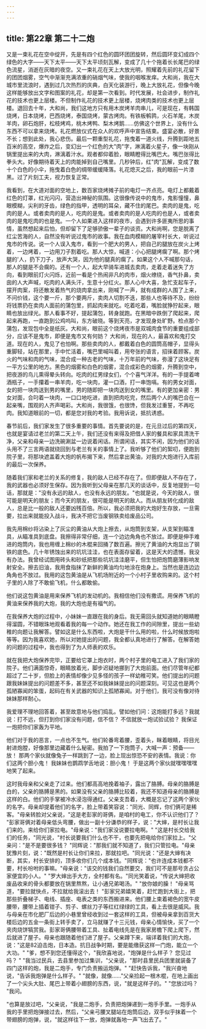 ```yaml
---
---
---
```

title: 第22章 第二十二炮
---




又是一束礼花在空中绽开，先是有四个红色的圆环团团旋转，然后圆环变幻成四个绿色的大字——天下太平——天下太平顷刻瓦解，变成了几十个拖着长长尾巴的绿色流星，消逝在灰暗的夜空。又一束礼花在天上大放光明，照耀着先前的礼花留下的团团烟雾，空气中渐渐充满浓重的硝烟气味，使我的咽喉发痒。大和尚，我在大城市里流浪时，遇到过几次热烈的庆典，白天化装游行，晚上大放礼花，但像今晚这样能够放出文字和图案的礼花，却是第一次看到。时代发展，社会进步，制作礼花的技术也更上层楼。不但制作礼花的技术更上层楼，烧烤肉类的技术也更上层楼。退回去十年，大和尚，我们这地方只有用木炭烤羊肉串儿，可是现在，有韩国烧烤，日本烧烤，巴西烧烤，泰国烧烤，蒙古烤肉。有铁板鹌鹑，火石羊尾，木炭羊肉，卵石炮肝，松枝烤鸡，桃木烤鸭、梨木烤鹅……仿佛这个世界上，没有什么东西不可以拿来烧烤。礼花燃放仪式在众人的欢呼声中宣告结束。盛宴必散，好景不长；想到此处，我心悲伤。最后一颗重型礼花，拖曳着一道火线，升腾到距地五百米的高空，爆炸之后，变幻出一个红色的大"肉"字，淋漓着火星子，像一块刚从锅里提出来的大肉，淋漓着汁水。观者都仰着脸，眼睛瞪得比嘴巴大。嘴巴张得比拳头大。好像期待着天上的肉能掉到自己嘴里。几秒钟后，红"肉"瓦解，变成了数十个白色的小伞，拖曳着白色的绸带缓缓降落。礼花熄灭之后，我的眼前一片漆黑。过了片刻工夫，视力恢复正常。

我看到，在大道对面的空地上，数百家烧烤摊子前的电灯一齐点亮。电灯上都戴着红色的灯罩，红光闪闪，营造出神秘的氛围。这很像传说中的鬼市，鬼影憧憧，鼻眼模糊，尖利的牙齿，绿色的指甲，透明的耳朵，藏不住的尾巴。卖肉的是鬼，吃肉的是人。或者卖肉的是人，吃肉的是鬼。或者卖肉的是人吃肉的也是人，或者卖肉的是鬼吃肉的也是鬼。一个人如果进入这样的夜市，会遇到许多匪夷所思的事情，虽然想起来后怕，但却留下了足够骄傲一辈子的谈资。大和尚啊，您是脱离了红尘苦海的人，自然没有听说过鬼市的故事。我在血肉模糊的屠宰村长大，听说过鬼市的传说。说一个人误入鬼市，看到一个肥大的男人，把自己的腿放在炭火上烤着，一边烤着，一边用刀子割着吃。那人大惊，喊道：小心把腿烤瘸了啊。那个烤腿的'人，扔下刀子，放声大哭，因为他的腿真的瘸了。如果这个人不喊那句话，那人的腿是不会瘸的。还有一个人，起大早骑车进城去卖肉，走着走着迷失了方向，看到眼前灯火闪烁，近前一看是个热闹非凡的肉市，烟火缭绕，香气扑鼻，卖囱的人大声喊，吃肉的人满头汗，生意十分红火。那人心中大喜，急忙支起车子，摆开肉案，将还散发着热气的烧肉拿出来，刚喊了一声，就有成群的人围了上来，不问价钱，这个要一斤，那个要两斤，卖肉人切割不迭，那些人也等待不及，纷纷将钱票扔在卖肉人面前的蒲包里，抓起肉来就吃。吃着吃着，嘴脸就狰狞起来，眼睛也放出绿光。那人看事不好，提起蒲包，转身就跑。在黑暗中跌倒了爬起来，爬起来再跑，一直跑到公鸡呜叫，东方破晓。等到天亮，才发现身处旷野。检点那个蒲包，发现包中全是纸灰。大和尚，眼前这个烧烤夜市是双城肉食节的重要组成部分，应该不是鬼市，即便是鬼市又有何妨？ 大和尚，现在的人，最喜欢和鬼打交道。现在的人，鬼见了也怕啊。那些卖肉的人，都戴着白色的圆筒高帽子，显得头重脚轻，站在那里，手中忙活着，嘴巴里喊叫着，用夸张的语言，招徕着顾客。炭火的气味和肉的气味，混合成一种古老的气味，十万年前的气味，弥漫了这块足有一平方公里的地方。黑色的烟雾和白色的烟雾，混合成彩色的烟雾，升腾到空中，把夜游的鸟儿熏得晕头转向。吃肉的红男绿女们，个个喜气洋洋。有的一手提着啤酒瓶子，一手攥着一串羊肉，吃一块肉，灌一口酒，打一串饱嗝。有的男女对面，女的把一块肉送到男的嘴里，男的随即把一块肉送到女的嘴里。有的更加亲密：男女对面，合叼着一块肉，一口口地吃进，直到把肉吃完，然后两个人的嘴巴合在一起亲嘴，围观的人齐声喝彩。大和尚，我很饿，也很馋，但我发过重誓，不再吃肉。我知道眼前的一切，都是您对我的考验。我用诉说，抵抗诱惑。

春节前后，我们家发生了很多重要的事情。首先要说的是，在元旦过后的第四天，也就是宴请过老兰的第二天上午，我们还没有来得及把借人家的餐具和家具清洗干净，父亲和母亲一边洗碗涮盆一边说着闲话。所谓闲话，其实不闲，因为他们的话头用不了三言两语就绕回到与老兰有关的事情上了。我听够了他们的絮叨，便跑到院子里，将那块遮盖着大炮的帆布揭下来，然后拿出黄油，对我的大炮进行入库前的最后一次保养。

随着我们家和老兰的关系的修复，我的敌人已经不存在了。但即便敌人不存在了，我的武器也必须好生保存。因为我听到父母亲在那几天的谈话中，反复地提到一句话，那就是："没有永远的敌人，也没有永远的朋友。"也就是说，今天的敌人，很可能是明天的朋友；而今天的朋友，很可能是明天的敌人。而从朋友转化成的敌人，总是比一般的敌人还要凶残百倍。所以，我必须把我的大炮好生存放，一旦需要，拉出来就能投入战斗，我决不把它当废钢铁卖给废品公司。

我先用棉纱将沾染上了灰尘的黄油从大炮上擦去，从炮筒到支架，从支架到瞄准具，从瞄准具到底盘。我擦得非常仔细，连一个边边角角也不放过。即便是伸手难进的炮筒内，我也用缠上棉纱的木棍来回捅了数百遍。擦光了黄油的大炮显出了钢铁的底色。几十年锈蚀出来的坑坑洼洼，也在表面存留着，这是天大的遗憾，我没有办法。我曾经试图用砖头和砂纸把那些坑坑洼洼磨平，但生怕把炮筒磨薄影响发射安全。擦去旧油，我用食指抹了新鲜的黄油均匀地涂在炮身上。当然也是连边边角角也不放过。我用的这包黄油是从飞机场附近的一个小村子里收购来的。这个村子里的人除了不敢偷飞机，什么都敢偷。

他们说这包黄油是用来保养飞机的发动机的。我相信他们没有撒谎。用保养飞机的黄油来保养我的大炮，我的大炮也是有福气的。

在我保养大炮的过程中，小妹妹一直跟在我的身后。我无需回头就知道她的眼睛瞪得溜圆，不错眼珠地观看着我的每一个动作。她还在我工作的间隙里，提出一些幼稚的向题让我解答。譬如这是什么东西啦，大炮是干什么用的啦，什么时候放炮啦等等。因为我喜欢她，所以对她提出的问题，我全都认真地进行了解答。在解答她的问题的过程中，我也得到了为人师表的欢乐。

就在我把大炮保养完毕，正要给它罩上炮衣时，两个村子里的电工进入了我们家的院子。他们满面惊奇，眼睛放着光，脚步迟疑地挪到了大炮前面。他们尽管年纪都超过了二十岁，但脸上的表情却像少见多怪的孩子一样幼稚可笑。他们提出的问题跟我妹妹提出的问题差不多，甚至还不如我妹妹提出的问题深刻。可见这也是两个孤陋寡闻的笨蛋，起码在有关武器的知识上孤陋寡闻。对于他们，我可没有像对待妹妹那样耐心。

我爱理不理地回答着，甚至故意地与他们捣乱。譬如他们问：这炮能打多远？我就说：打不远，但打到你们家没有问题，信不信？ 不信就放一炮试验试验？ 我保证一炮把你们家轰为平地。

他们对于我的恶言，一点也不生气。他们轮番弯着腰，歪着头，眯着眼睛，将目光射进炮膛，好像那里边藏着什么秘密。我拍了一下炮筒子，大喊一声：预备——放！ 那两个家伙就像兔子一样跳到了一边，脸上现出惊恐不安的表情。我说：你们这两个胆小鬼！ 我妹妹也鹦鹉学舌地说：胆小鬼！ 于是这两个家伙就嘿嘿嘿嘿地笑了起来。

这时我母亲和父亲走了过来。他们都高高地挽着袖子，露出了胳膊。母亲的胳膊是白的，父亲的胳膊是黑的。如果没有父亲的胳膊比较着，我还不知道母亲的胳膊是这样的白。他们的手掌被冷水浸泡得通红。父亲支吾着，大概是忘记了这两个家伙的名字。母亲却提着他们的名字，脸上带着笑容说："同光、同辉，你们俩可是稀客。"母亲转脸对父亲说，"这是老彭家的哥俩，是咱村的电工，你不认识他们了？ "彭家哥俩对着母亲低头弯腰，做出一副十分谦恭的样子，说："大婶，是村长让我们来的。来给你们家拉电。"母亲说："我们家没说要拉电啊。" "这是村长交给我们的任务，"同光说，"村长说要我们什么也不干，也要先把电给你们家拉上。"父亲问："是不是要很多钱？ "同辉说："那我们就不知道了，我们只管拉电。"母亲犹豫片刻，说："既然是村长让你们来拉，那就拉吧。"同光说："还是大婶有决断，其实，村长安排的，顶多收你们几个成本钱。"同辉说："也许连成本钱都不要，村长吩咐的事嘛。"母亲说："该交的钱我们自然要交，我们可不是那号贪占公家便宜的小人。" "罗大婶出手大方，全村都有名。"同光笑着说，"传说大婶把收废品收来的骨头都要放在锅里熬熬，让小通兄弟喝汤。" "放你娘的臊！ "母亲骂道，"要拉就快点，不拉就给我滚出去！ "彭家兄弟嬉笑着，赶忙跑到大街上，把那些折叠梯子、电线、插座、电表之类的东西搬进来。他们腰上束着褐色的宽牛皮腰带，腰带上插着钳子、剪子、螺丝刀子等红红绿绿的工具，看上去很是威风。我与母亲在市化肥厂后边的小巷里曾经收到过一套这样的工具，但被母亲拿到百货大楼后边的五金一条街上转手卖了，立马就赚了十三元钱，母亲心情愉快，买了一个夹肉烧饼犒赏我。彭家哥俩腰带着工具、扯着电线先是在我家房檐下爬上爬下，然后就进了屋子。母亲也跟随着他们进了屋子。父亲蹲下来，端详着我们的大炮，说："这是82迫击炮，日本造。抗日战争时期，要是能缴获这样一门炮，能立一个大功。" "爹，想不到您还懂得这个，"我欣喜地说，"炮弹是什么样子？ 您见过吗？ " "我当过民兵，去县里参加过集训，"父亲说，"那时县里民兵团里就装备了四门这样的炮，我是二炮手，专门负责搬运炮弹。" "赶快告诉我，"我兴奋地说，"告诉我炮弹是什么样子。" "就像，就像……"父亲捡起一根木棍，在地上画出了一个尖头大肚、尾巴上带着小翅膀的东西，说，"就是这样子的。" "您放过吗？ "我问。

"也算是放过吧，"父亲说，"我是二炮手，负责把炮弹递到一炮手手里。一炮手从我的手里把炮弹接过去，然后，"父亲弓腰叉腿站在炮筒后边，双手似乎抹着一个带翅膀的炮弹，说，"就这样往下一放，炮弹就轰地一声飞出去了。"